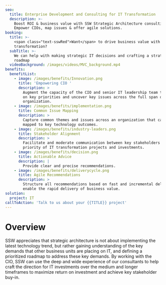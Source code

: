```yaml
---
seo:
  title: Enterprise Development and Consulting for IT Transformation
  description: >-
    Boost ROI & business value with SSW Strategic Architecture consulting:
    Empower CIOs, map issues & offer agile solutions.
booking:
  title: >-
    <span class="text-sswRed">Want</span> to drive business value with IT
    transformation?
  subTitle: >-
    We can help with making strategic IT decisions and crafting a strategic IT
    roadmap
  videoBackground: /images/videos/MVC_background.mp4
benefits:
  benefitList:
    - image: /images/benefits/Innovation.png
      title: 'Empowering CIO '
      description: >
        Augment the capacity of the CIO and senior IT leadership team to focus
        on key priorities and uncover key issues across the full span of an
        organization.
    - image: /images/benefits/implementation.png
      title: Common Issue Mapping
      description: >
        Capture common themes and issues across an organization that can then be
        mapped to key technology outcomes.
    - image: /images/benefits/industry-leaders.png
      title: Stakeholder Alignment
      description: >
        Facilitate and moderate communication between key stakeholders on the
        priority of IT transformation projects and investments.
    - image: /images/benefits/decision.png
      title: Actionable Advice
      description: |
        Provide clear and precise recommendations.
    - image: /images/benefits/deliverycycle.png
      title: Agile Recommendations
      description: >
        Structure all recommendations based on fast and incremental delivery to
        enable the rapid delivery of business value.
solution:
  project: IT
callToAction: 'Talk to us about your {{TITLE}} project'
---
```


# Overview

SSW appreciates that strategic architecture is not about implementing the latest technology trend, but rather gaining understanding of the key demands that other business units are placing on IT, and defining a prioritized roadmap to address these key demands. By working with the CIO, SSW can use the deep and wide experience of our consultants to help craft the direction for IT investments over the medium and longer timeframes to maximize return on investment and achieve key stakeholder buy-in.
